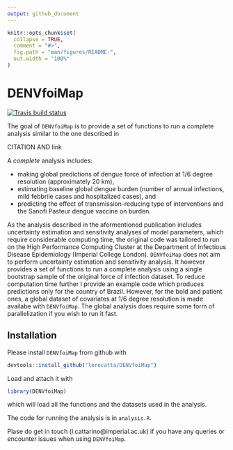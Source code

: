 ```yaml
---
output: github_document
---
```


<!-- README.md is generated from README.Rmd. Please edit that file -->

```r
knitr::opts_chunk$set(
  collapse = TRUE,
  comment = "#>",
  fig.path = "man/figures/README-",
  out.width = "100%"
)
```
# DENVfoiMap

<!-- badges: start -->
[![Travis build status](https://travis-ci.org/lorecatta/DENVfoiMap.svg?branch=master)](https://travis-ci.org/lorecatta/DENVfoiMap)
<!-- badges: end -->

The goal of `DENVfoiMap` is to provide a set of functions to run a complete analysis 
similar to the one described in 

CITATION AND link

A *complete* analysis includes: 

* making global predictions of dengue force of infection at 1/6 degree resolution (approximately 20 km), 
* estimating baseline global dengue burden (number of annual infections, mild febbrile cases and hospitalized cases), and 
* predicting the effect of transmission-reducing type of interventions and the Sanofi Pasteur dengue vaccine on burden.

As the analysis described in the aformentioned publication includes 
uncertainty estimation and sensitivity analyses of model parameters, 
which require considerable computing time, the original code was tailored to run
on the High Performance Computing Cluster at the Department of Infectious Disease Epidemiology 
(Imperial College London). 
`DENVfoiMap` does not aim to perform uncertainty estimation and sensitivity analysis. It however provides a set of functions to run a complete analysis using a single bootstrap sample of the original force of infection dataset. To reduce computation time further I provide an example code which produces predictions only for the country of Brazil. However, for the bold and patient ones, a global dataset of covariates at 1/6 degree resolution is made availabe with `DENVfoiMap`. The global analysis does require some form of parallelization if you wish to run it fast. 


## Installation

Please install `DENVfoiMap` from github with 

```r
devtools::install_github("lorecatta/DENVfoiMap")
```

Load and attach it with

```r
library(DENVfoiMap)
```

which will load all the functions and the datasets used in the analysis. 

The code for running the analysis is in `analysis.R`.

Plase do get in touch (l.cattarino@imperial.ac.uk) if you have any queries or encounter issues when using 
`DENVfoiMap`.
